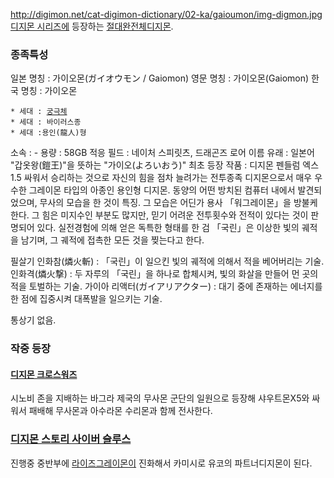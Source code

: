 http://digimon.net/cat-digimon-dictionary/02-ka/gaioumon/img-digmon.jpg
[[디지몬 시리즈]]에 등장하는 [[절대완전체]]디지몬.

=== '''종족특성''' ===
일본 명칭 : 가이오몬(ガイオウモン / Gaiomon)
영문 명칭 : 가이오몬(Gaiomon)
한국 명칭 : 가이오몬
 * 세대 : [[궁극체]]
 * 세대 : 바이러스종
 * 세대 :용인(龍人)형
소속 : -
용량 : 58GB
적응 필드 : 네이처 스피릿츠, 드래곤즈 로어
이름 유래 : 일본어 "갑옷왕(鎧王)"을 뜻하는 "가이오(よろいおう)"
최초 등장 작품 : 디지몬 펜들럼 엑스1.5
싸워서 승리하는 것으로 자신의 힘을 점차 늘려가는 전투종족 디지몬으로서 매우 우수한 그레이몬 타입의 아종인 용인형 디지몬. 동양의 어떤 방치된 컴퓨터 내에서 발견되었으며, 무사의 모습을 한 것이 특징. 그 모습은 어딘가 용사 「워그레이몬」을 방불케 한다. 그 힘은 미지수인 부분도 많지만, 믿기 어려운 전투횟수와 전적이 있다는 것이 판명되어 있다. 실전경험에 의해 얻은 독특한 형태를 한 검 「국린」은 이상한 빛의 궤적을 남기며, 그 궤적에 접촉한 모든 것을 찢는다고 한다. 
 
필살기
인화참(燐火斬) : 「국린」이 일으킨 빛의 궤적에 의해서 적을 베어버리는 기술.
인화격(燐火撃) : 두 자루의 「국린」을 하나로 합체시켜, 빛의 화살을 만들어 먼 곳의 적을 토벌하는 기술.
가이아 리액터(ガイアリアクター) : 대기 중에 존재하는 에너지를 한 점에 집중시켜 대폭발을 일으키는 기술.
 
통상기
없음.
 
=== 작중 등장 ===
==== [[디지몬 크로스워즈]] ====
시노비 존을 지배하는 바그라 제국의 무사몬 군단의 일원으로 등장해 샤우트몬X5와 싸워서 패배해 무사몬과 아수라몬 수리몬과 함께 전사한다.

=== [[디지몬 스토리 사이버 슬루스]] ===
진행중 중반부에 [[라이즈그레이몬]]이 진화해서 카미시로 유코의 파트너디지몬이 된다. 
